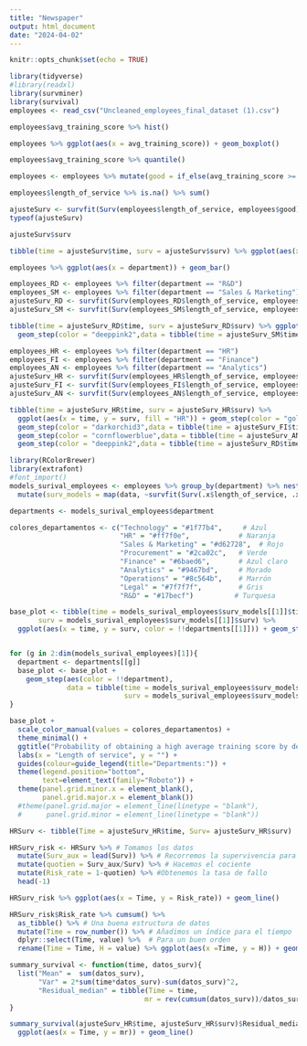 ```yaml
---
title: "Newspaper"
output: html_document
date: "2024-04-02"
---
```


```r
knitr::opts_chunk$set(echo = TRUE)
```

```r
library(tidyverse)
#library(readxl)
library(survminer)
library(survival)
employees <- read_csv("Uncleaned_employees_final_dataset (1).csv")

employees$avg_training_score %>% hist()

```

```r
employees %>% ggplot(aes(x = avg_training_score)) + geom_boxplot()
```

```r
employees$avg_training_score %>% quantile()
```


```r
employees <- employees %>% mutate(good = if_else(avg_training_score >= 60, 1, 0))
```

```r
employees$length_of_service %>% is.na() %>% sum()
```

```r
ajusteSurv <- survfit(Surv(employees$length_of_service, employees$good)~1)
typeof(ajusteSurv)
```

```r
ajusteSurv$surv
```
```r
tibble(time = ajusteSurv$time, surv = ajusteSurv$surv) %>% ggplot(aes(x = time, y = surv)) + geom_step()
```
```r
employees %>% ggplot(aes(x = department)) + geom_bar()
```

```r
employees_RD <- employees %>% filter(department == "R&D")
employees_SM <- employees %>% filter(department == "Sales & Marketing")
ajusteSurv_RD <- survfit(Surv(employees_RD$length_of_service, employees_RD$good)~1)
ajusteSurv_SM <- survfit(Surv(employees_SM$length_of_service, employees_SM$good)~1)

tibble(time = ajusteSurv_RD$time, surv = ajusteSurv_RD$surv) %>% ggplot(aes(x = time, y = surv)) + geom_step(color = "forestgreen") + 
  geom_step(color = "deeppink2",data = tibble(time = ajusteSurv_SM$time, surv = ajusteSurv_SM$surv))
```

```r
employees_HR <- employees %>% filter(department == "HR")
employees_FI <- employees %>% filter(department == "Finance")
employees_AN <- employees %>% filter(department == "Analytics")
ajusteSurv_HR <- survfit(Surv(employees_HR$length_of_service, employees_HR$good)~1)
ajusteSurv_FI <- survfit(Surv(employees_FI$length_of_service, employees_FI$good)~1)
ajusteSurv_AN <- survfit(Surv(employees_AN$length_of_service, employees_AN$good)~1)

tibble(time = ajusteSurv_HR$time, surv = ajusteSurv_HR$surv) %>% 
  ggplot(aes(x = time, y = surv, fill = "HR")) + geom_step(color = "goldenrod2") + 
  geom_step(color = "darkorchid3",data = tibble(time = ajusteSurv_FI$time, surv = ajusteSurv_FI$surv)) + 
  geom_step(color = "cornflowerblue",data = tibble(time = ajusteSurv_AN$time, surv = ajusteSurv_AN$surv)) + 
  geom_step(color = "deeppink2",data = tibble(time = ajusteSurv_RD$time, surv = ajusteSurv_RD$surv))
```

```r
library(RColorBrewer)
library(extrafont)
#font_import()
models_surival_employees <- employees %>% group_by(department) %>% nest() %>% 
  mutate(surv_models = map(data, ~survfit(Surv(.x$length_of_service, .x$good)~1)))

departments <- models_surival_employees$department

colores_departamentos <- c("Technology" = "#1f77b4",     # Azul
                           "HR" = "#ff7f0e",            # Naranja
                           "Sales & Marketing" = "#d62728",  # Rojo
                           "Procurement" = "#2ca02c",   # Verde
                           "Finance" = "#6baed6",       # Azul claro
                           "Analytics" = "#9467bd",     # Morado
                           "Operations" = "#8c564b",    # Marrón
                           "Legal" = "#7f7f7f",         # Gris
                           "R&D" = "#17becf")          # Turquesa

base_plot <- tibble(time = models_surival_employees$surv_models[[1]]$time, 
       surv = models_surival_employees$surv_models[[1]]$surv) %>% 
  ggplot(aes(x = time, y = surv, color = !!departments[[1]])) + geom_step()


for (g in 2:dim(models_surival_employees)[1]){
  department <- departments[[g]]
  base_plot <- base_plot + 
    geom_step(aes(color = !!department),
              data = tibble(time = models_surival_employees$surv_models[[g]]$time, 
                            surv = models_surival_employees$surv_models[[g]]$surv))
}

base_plot + 
  scale_color_manual(values = colores_departamentos) + 
  theme_minimal() + 
  ggtitle("Probability of obtaining a high average training score by department") + 
  labs(x = "Length of service", y = "") + 
  guides(colour=guide_legend(title="Departments:")) + 
  theme(legend.position="bottom", 
        text=element_text(family="Roboto")) +
  theme(panel.grid.minor.x = element_blank(),
        panel.grid.major.x = element_blank())
  #theme(panel.grid.major = element_line(linetype = "blank"),
  #      panel.grid.minor = element_line(linetype = "blank"))
```

```r
HRSurv <- tibble(Time = ajusteSurv_HR$time, Surv= ajusteSurv_HR$surv)

HRSurv_risk <- HRSurv %>% # Tomamos los datos
  mutate(Surv_aux = lead(Surv)) %>% # Recorremos la supervivencia para facilitar los cálculos
  mutate(quotien = Surv_aux/Surv) %>% # Hacemos el cociente
  mutate(Risk_rate = 1-quotien) %>% #Obtenemos la tasa de fallo
  head(-1)

HRSurv_risk %>% ggplot(aes(x = Time, y = Risk_rate)) + geom_line()
```

```r
HRSurv_risk$Risk_rate %>% cumsum() %>% 
  as_tibble() %>% # Una buena estructura de datos
  mutate(Time = row_number()) %>% # Añadimos un índice para el tiempo
  dplyr::select(Time, value) %>%  # Para un buen orden
  rename(Time = Time, H = value) %>% ggplot(aes(x =Time, y = H)) + geom_line()
```

```r
summary_survival <- function(time, datos_surv){
  list("Mean" =  sum(datos_surv), 
       "Var" = 2*sum(time*datos_surv)-sum(datos_surv)^2,
       "Residual_median" = tibble(Time = time, 
                                 mr = rev(cumsum(datos_surv))/datos_surv))
}

summary_survival(ajusteSurv_HR$time, ajusteSurv_HR$surv)$Residual_median %>% 
  ggplot(aes(x = Time, y = mr)) + geom_line()
```


